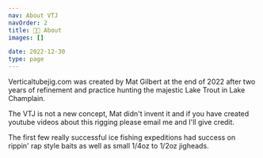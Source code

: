 ```yaml
---
nav: About VTJ
navOrder: 2
title: 🧑‍🔬 About
images: []

date: 2022-12-30
type: page
---
```


Verticaltubejig.com was created by Mat Gilbert at the end of 2022 after two years of refinement and practice hunting the majestic Lake Trout in Lake Champlain.

The VTJ is not a new concept, Mat didn't invent it and if you have created youtube videos about this rigging please email me and I'll give credit.

The first few really successful ice fishing expeditions had success on rippin' rap style baits as well as small 1/4oz to 1/2oz jigheads.
